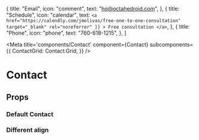 

  {
    title: "Email",
    icon: "comment",
    text: "hq@octahedroid.com",
  },
  {
    title: "Schedule",
    icon: "calendar",
    text: `<a
              href="https://calendly.com/jmolivas/free-one-to-one-consultation"
              target="_blank"
              rel="noreferrer"
              }}
            >
              Free consultation
            </a>`,
  },
  {
    title: "Phone",
    icon: "phone",
    text: "760-618-1215",
  },
]

<Meta
  title='components/Contact'
  component={Contact}
  subcomponents={{
    ContactGrid: Contact.Grid,
  }}
/>

# Contact

## Props

<ArgsTable of={Contact} />

### Default Contact

<Canvas>
  <Story name='Default'>
    <Contact
      title='Tell us about your project. And we will contact you promptly to discuss next
        steps.'
    >
      <Contact.Grid contactInfo={contactInfo} />
    </Contact>
  </Story>
</Canvas>

### Different align

<Canvas>
  <Story name='Different Align'>
    <Contact
      title='Tell us about your project. And we will contact you promptly to discuss next
        steps.'
      align='left'
    >
      <Contact.Grid align='left' contactInfo={contactInfo} />
    </Contact>
  </Story>
</Canvas>

